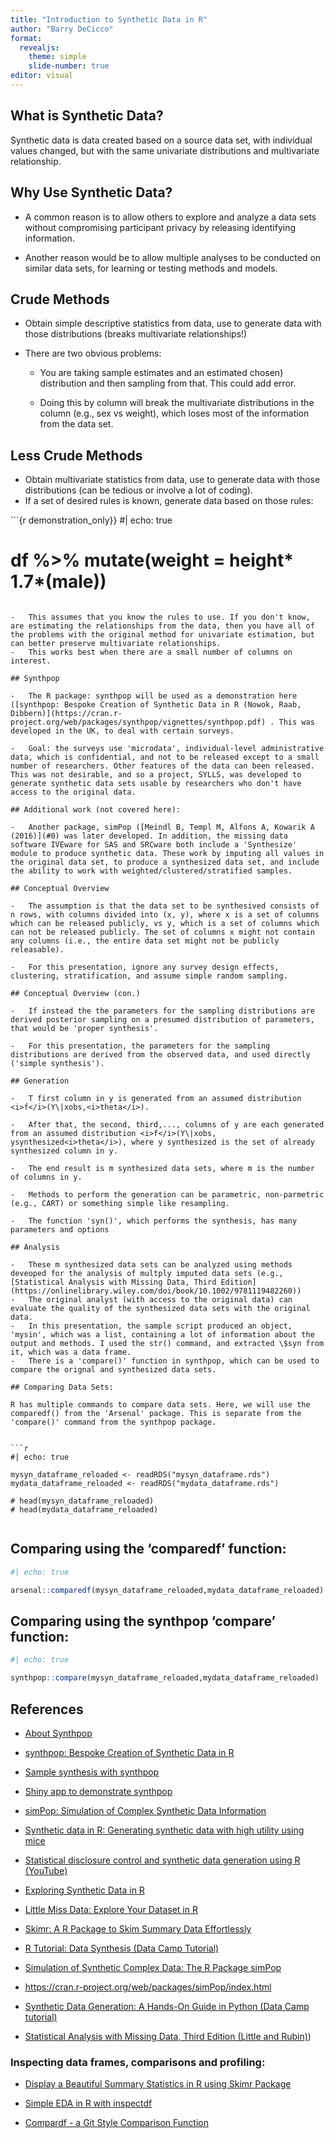 ```yaml
---
title: "Introduction to Synthetic Data in R"
author: "Barry DeCicco"
format: 
  revealjs:
    theme: simple
    slide-number: true
editor: visual
---
```


## What is Synthetic Data?

Synthetic data is data created based on a source data set, with individual values changed, but with the same univariate distributions and multivariate relationship.

## Why Use Synthetic Data?

-   A common reason is to allow others to explore and analyze a data sets without compromising participant privacy by releasing identifying information.

-   Another reason would be to allow multiple analyses to be conducted on similar data sets, for learning or testing methods and models.

## Crude Methods

-   Obtain simple descriptive statistics from data, use to generate data with those distributions (breaks multivariate relationships!)

-   There are two obvious problems:

    -   You are taking sample estimates and an estimated chosen) distribution and then sampling from that. This could add error.

    -   Doing this by column will break the multivariate distributions in the column (e.g., sex vs weight), which loses most of the information from the data set.

## Less Crude Methods

-   Obtain multivariate statistics from data, use to generate data with those distributions (can be tedious or involve a lot of coding).
-   If a set of desired rules is known, generate data based on those rules:

```{r demonstration_only}}
#| echo: true

# df %>% mutate(weight = height* 1.7*(male))
```

-   This assumes that you know the rules to use. If you don't know, are estimating the relationships from the data, then you have all of the problems with the original method for univariate estimation, but can better preserve multivariate relationships.
-   This works best when there are a small number of columns on interest.

## Synthpop

-   The R package: synthpop will be used as a demonstration here ([synthpop: Bespoke Creation of Synthetic Data in R (Nowok, Raab, Dibbern)](https://cran.r-project.org/web/packages/synthpop/vignettes/synthpop.pdf) . This was developed in the UK, to deal with certain surveys.

-   Goal: the surveys use 'microdata', individual-level administrative data, which is confidential, and not to be released except to a small number of researchers. Other features of the data can been released. This was not desirable, and so a project, SYLLS, was developed to generate synthetic data sets usable by researchers who don't have access to the original data.

## Additional work (not covered here):

-   Another package, simPop ([Meindl B, Templ M, Alfons A, Kowarik A (2016)](#0) was later developed. In addition, the missing data software IVEware for SAS and SRCware both include a 'Synthesize' module to produce synthetic data. These work by imputing all values in the original data set, to produce a synthesized data set, and include the ability to work with weighted/clustered/stratified samples.

## Conceptual Overview

-   The assumption is that the data set to be synthesived consists of n rows, with columns divided into (x, y), where x is a set of columns which can be released publicly, vs y, which is a set of columns which can not be released publicly. The set of columns x might not contain any columns (i.e., the entire data set might not be publicly releasable).

-   For this presentation, ignore any survey design effects, clustering, stratification, and assume simple random sampling.

## Conceptual Overview (con.)

-   If instead the the parameters for the sampling distributions are derived posterior sampling on a presumed distribution of parameters, that would be 'proper synthesis'.

-   For this presentation, the parameters for the sampling distributions are derived from the observed data, and used directly ('simple synthesis').

## Generation

-   T first column in y is generated from an assumed distribution <i>f</i>(Y\|xobs,<i>theta</i>).

-   After that, the second, third,..., columns of y are each generated from an assumed distribution <i>f</i>(Y\|xobs, ysynthesized<i>theta</i>), where y synthesized is the set of already synthesized column in y.

-   The end result is m synthesized data sets, where m is the number of columns in y.

-   Methods to perform the generation can be parametric, non-parmetric (e.g., CART) or something simple like resampling.

-   The function 'syn()', which performs the synthesis, has many parameters and options

## Analysis

-   These m synthesized data sets can be analyzed using methods deveoped for the analysis of multply imputed data sets (e.g., [Statistical Analysis with Missing Data, Third Edition](https://onlinelibrary.wiley.com/doi/book/10.1002/9781119482260))
-   The original analyst (with access to the original data) can evaluate the quality of the synthesized data sets with the original data.
-   In this presentation, the sample script produced an object, 'mysin', which was a list, containing a lot of information about the output and methods. I used the str() command, and extracted \$syn from it, which was a data frame.
-   There is a 'compare()' function in synthpop, which can be used to compare the orignal and synthesized data sets.

## Comparing Data Sets:

R has multiple commands to compare data sets. Here, we will use the comparedf() from the 'Arsenal' package. This is separate from the 'compare()' command from the synthpop package.


```r
#| echo: true

mysyn_dataframe_reloaded <- readRDS("mysyn_dataframe.rds")
mydata_dataframe_reloaded <- readRDS("mydata_dataframe.rds")

# head(mysyn_dataframe_reloaded)
# head(mydata_dataframe_reloaded)


```


## Comparing using the 'comparedf' function:

```r
#| echo: true

arsenal::comparedf(mysyn_dataframe_reloaded,mydata_dataframe_reloaded)

```


## Comparing using the synthpop 'compare' function:

```r
#| echo: true

synthpop::compare(mysyn_dataframe_reloaded,mydata_dataframe_reloaded)

```


## References

-   [About Synthpop](https://www.synthpop.org.uk/get-started.html)

-   [synthpop: Bespoke Creation of Synthetic Data in R](https://cran.r-project.org/web/packages/synthpop/vignettes/synthpop.pdf)

-   [Sample synthesis with synthpop](https://www.synthpop.org.uk/assets/firstsynthesis.r)

-   [Shiny app to demonstrate synthpop](https://synthpop.shinyapps.io/synthpop/)

-   [simPop: Simulation of Complex Synthetic Data Information](https://cran.r-project.org/web/packages/simPop/index.html)

-   [Synthetic data in R: Generating synthetic data with high utility using mice](https://www.gerkovink.com/miceVignettes/synthetic/synthetic.html)

-   [Statistical disclosure control and synthetic data generation using R (YouTube)](https://www.youtube.com/watch?v=5OlQsvD0Eho)

-   [Exploring Synthetic Data in R](https://medium.com/@sdshwetadixit/exploring-synthetic-data-in-r-8834d4217865)

-   [Little Miss Data: Explore Your Dataset in R](https://www.littlemissdata.com/blog/simple-eda)

-   [Skimr: A R Package to Skim Summary Data Effortlessly](https://cmdlinetips.com/2018/03/skimr-a-r-package-to-skim-summary-data-effortlessly/)

-   [R Tutorial: Data Synthesis (Data Camp Tutorial)](https://www.youtube.com/watch?v=wDWHvk0XPjY)

-   [Simulation of Synthetic Complex Data: The R Package simPop](https://www.jstatsoft.org/article/view/v079i10)

-   [https://cran.r-project.org/web/packages/simPop/index.html](simPop:%20Simulation%20of%20Complex%20Synthetic%20Data%20Information)

-   [Synthetic Data Generation: A Hands-On Guide in Python (Data Camp tutorial)](https://www.datacamp.com/tutorial/synthetic-data-generation)

-   [Statistical Analysis with Missing Data, Third Edition (Little and Rubin)](https://onlinelibrary.wiley.com/doi/book/10.1002/9781119482260))

### Inspecting data frames, comparisons and profiling:
-   [Display a Beautiful Summary Statistics in R using Skimr Package](https://www.datanovia.com/en/blog/display-a-beautiful-summary-statistics-in-r-using-skimr-package/)

-   [Simple EDA in R with inspectdf](https://www.littlemissdata.com/blog/inspectdf?rq=comparing)

-   [Compardf - a Git Style Comparison Function](https://www.rdocumentation.org/packages/compareDF/versions/2.3.5)